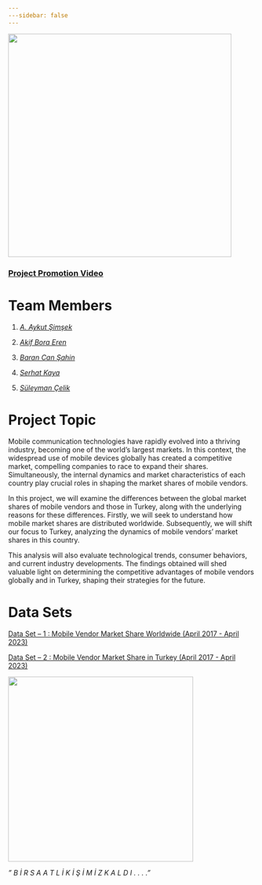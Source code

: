 ```yaml
---
---sidebar: false 
---
```


![](images/Logo_Son-01.png){fig-align="center" width="455"}

### [Project Promotion Video](https://youtu.be/5-6LJyU-dew)

# Team Members

1.  [*A. Aykut Şimşek*](http://aykutsimsek.net)

2.  [*Akif Bora Eren*](https://emu-hacettepe-analytics.github.io/emu430-fall2023-akifboraeren/)

3.  [*Baran Can Şahin*](https://emu-hacettepe-analytics.github.io/emu430-fall2023-sahinbarancan/)

4.  [*Serhat Kaya*](https://emu-hacettepe-analytics.github.io/emu430-fall2023-SerhattKayaa/)

5.  [*Süleyman Çelik*](https://emu-hacettepe-analytics.github.io/emu430-fall2023-celikksuleyman/)

# Project Topic

Mobile communication technologies have rapidly evolved into a thriving industry, becoming one of the world's largest markets. In this context, the widespread use of mobile devices globally has created a competitive market, compelling companies to race to expand their shares. Simultaneously, the internal dynamics and market characteristics of each country play crucial roles in shaping the market shares of mobile vendors.

In this project, we will examine the differences between the global market shares of mobile vendors and those in Turkey, along with the underlying reasons for these differences. Firstly, we will seek to understand how mobile market shares are distributed worldwide. Subsequently, we will shift our focus to Turkey, analyzing the dynamics of mobile vendors' market shares in this country.

This analysis will also evaluate technological trends, consumer behaviors, and current industry developments. The findings obtained will shed valuable light on determining the competitive advantages of mobile vendors globally and in Turkey, shaping their strategies for the future.

# Data Sets

[Data Set -- 1 : Mobile Vendor Market Share Worldwide (April 2017 - April 2023)](https://gs.statcounter.com/vendor-market-share/mobile/worldwide/#monthly-201704-202304)

[Data Set -- 2 : Mobile Vendor Market Share in Turkey (April 2017 - April 2023)](https://gs.statcounter.com/vendor-market-share/mobile/turkey/#monthly-201704-202304)

![](images/mobile-569.gif){fig-align="center" width="377"}

*" B İ R S A A T L İ K İ Ş İ M İ Z K A L D I . . . ."*
